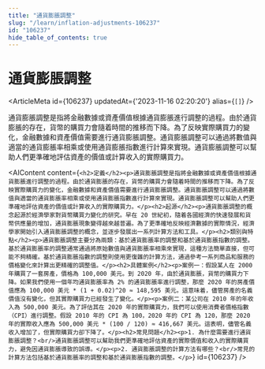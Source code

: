```yaml
---
title: "通貨膨脹調整"
slug: "/learn/inflation-adjustments-106237"
id: "106237"
hide_table_of_contents: true
---
```



# 通貨膨脹調整

<ArticleMeta id={106237} updatedAt={'2023-11-16 02:20:20'} alias={`[]`} />
<div className='border-solid border-b border-t-0 my-4 border-[var(--ifm-color-gray-300)]' />

通貨膨脹調整是指將金融數據或資產價值根據通貨膨脹進行調整的過程。由於通貨膨脹的存在，貨幣的購買力會隨着時間的推移而下降。為了反映實際購買力的變化，金融數據和資產價值需要進行通貨膨脹調整。通貨膨脹調整可以通過將數值與適當的通貨膨脹率相乘或使用通貨膨脹指數進行計算來實現。通貨膨脹調整可以幫助人們更準確地評估資產的價值或計算收入的實際購買力。

<AIContent content={`<h2>定義</h2><p>通貨膨脹調整是指將金融數據或資產價值根據通貨膨脹進行調整的過程。由於通貨膨脹的存在，貨幣的購買力會隨着時間的推移而下降。為了反映實際購買力的變化，金融數據和資產價值需要進行通貨膨脹調整。通貨膨脹調整可以通過將數值與適當的通貨膨脹率相乘或使用通貨膨脹指數進行計算來實現。通貨膨脹調整可以幫助人們更準確地評估資產的價值或計算收入的實際購買力。</p><h2>起源</h2><p>通貨膨脹調整的概念起源於經濟學家對貨幣購買力變化的研究。早在 20 世紀初，隨着各國經濟的快速發展和貨幣供應量的增加，通貨膨脹現象變得越來越普遍。為了更準確地反映經濟數據的實際情況，經濟學家開始引入通貨膨脹調整的概念，並逐步發展出一系列計算方法和工具。</p><h2>類別與特點</h2><p>通貨膨脹調整主要分為兩類：基於通貨膨脹率的調整和基於通貨膨脹指數的調整。基於通貨膨脹率的調整通常通過將原始數值與通貨膨脹率相乘來實現，這種方法簡單直接，但可能不夠精確。基於通貨膨脹指數的調整則使用更復雜的計算方法，通過參考一系列商品和服務的價格變化來計算出更精確的調整值。</p><h2>具體案例</h2><p>案例一：假設某人在 2000 年購買了一套房產，價格為 100,000 美元。到 2020 年，由於通貨膨脹，貨幣的購買力下降。如果我們使用一個年均通貨膨脹率為 2% 的通貨膨脹率進行調整，那麼 2020 年的房產價值應為 100,000 美元 * (1 + 0.02)^20 ≈ 148,595 美元。這意味着，儘管房產的名義價值沒有變化，但其實際購買力已經發生了變化。</p><p>案例二：某公司在 2010 年的年收入為 500,000 美元。為了評估其在 2020 年的實際購買力，我們可以使用消費者價格指數（CPI）進行調整。假設 2010 年的 CPI 為 100，2020 年的 CPI 為 120，那麼 2020 年的實際收入應為 500,000 美元 * (100 / 120) ≈ 416,667 美元。這表明，儘管名義收入增加了，但實際購買力卻下降了。</p><h2>常見問題</h2><p>1. 為什麼需要進行通貨膨脹調整？<br/>通貨膨脹調整可以幫助我們更準確地評估資產的實際價值和收入的實際購買力，避免因通貨膨脹導致的誤導。</p><p>2. 通貨膨脹調整的計算方法有哪些？<br/>常見的計算方法包括基於通貨膨脹率的調整和基於通貨膨脹指數的調整。</p>`} id={106237} />
